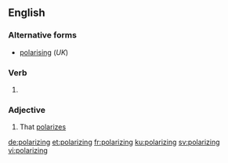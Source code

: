 ==English==

===Alternative forms===
* [[polarising]] (''UK'')

===Verb===
{{head|en|present participle}}

# {{present participle of|polarize|lang=en|nocat=1}}

===Adjective===
{{en-adj}}

# That [[polarize]]s

[[de:polarizing]]
[[et:polarizing]]
[[fr:polarizing]]
[[ku:polarizing]]
[[sv:polarizing]]
[[vi:polarizing]]